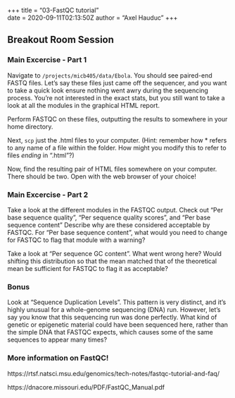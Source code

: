 +++ 
title = "03-FastQC tutorial"  
date = 2020-09-11T02:13:50Z
author = "Axel Hauduc" 
+++

## Breakout Room Session
### Main Excercise - Part 1
Navigate to ```/projects/micb405/data/Ebola```. You should see paired-end FASTQ files. Let's say these files just came off the sequencer, and you want to take a quick look ensure nothing went awry during the sequencing process. You're not interested in the exact stats, but you still want to take a look at all the modules in the graphical HTML report.

Perform FASTQC on these files, outputting the results to somewhere in your home directory.

Next, ```scp``` just the .html files to your computer. (Hint: remember how * refers to any name of a file within the folder. How might you modify this to refer to files *ending* in ".html"?)

Now, find the resulting pair of HTML files somewhere on your computer. There should be two. Open with the web browser of your choice!

### Main Excercise - Part 2
Take a look at the different modules in the FASTQC output. Check out "Per base sequence quality", "Per sequence quality scores", and "Per base sequence content"
Describe why are these considered acceptable by FASTQC.
For "Per base sequence content", what would you need to change for FASTQC to flag that module with a warning?

Take a look at "Per sequence GC content". What went wrong here? Would shifting this distribution so that the mean matched that of the theoretical mean be sufficient for FASTQC to flag it as acceptable?



### Bonus

Look at "Sequence Duplication Levels". This pattern is very distinct, and it's highly unusual for a whole-genome sequencing (DNA) run. However, let's say you know that this sequencing run was done perfectly. What kind of genetic or epigenetic material could have been sequenced here, rather than the simple DNA that FASTQC expects, which causes some of the same sequences to appear many times?


### More information on FastQC!
https://rtsf.natsci.msu.edu/genomics/tech-notes/fastqc-tutorial-and-faq/

https://dnacore.missouri.edu/PDF/FastQC_Manual.pdf
